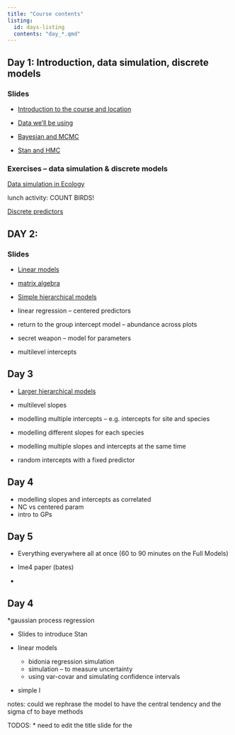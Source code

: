 ```yaml
---
title: "Course contents"
listing:
  id: days-listing
  contents: "day_*.qmd"
---
```



## Day 1: Introduction, data simulation, discrete models

### Slides

* [Introduction to the course and location](slides/00_Introduction)
* [Data we'll be using](slides/01_Data)

* [Bayesian and MCMC](slides/02_Bayesian)
* [Stan and HMC](slides/03_Stan)

### Exercises -- data simulation & discrete models

[Data simulation in Ecology](topics/01_simulation)

lunch activity: COUNT BIRDS!

[Discrete predictors](topics/discrete_predictor)

## DAY 2: 

### Slides

* [Linear models](slides/04_Linear_model)
 
* [matrix algebra](slides/05_Matrix_algebra_advanced)

* [Simple hierarchical models](slides/06_Simple_hierarchical_model)

* linear regression -- centered predictors
* return to the group intercept model -- abundance across plots
* secret weapon -- model for parameters
* multilevel intercepts

## Day 3

* [Larger hierarchical models](slides/07_Complex_hierarchical_model)

* multilevel slopes
* modelling multiple intercepts -- e.g. intercepts for site and species
* modelling different slopes for each species
* modelling multiple slopes and intercepts at the same time
* random intercepts with a fixed predictor

## Day 4

* modelling slopes and intercepts as correlated
* NC vs centered param
* intro to GPs



## Day 5
* Everything everywhere all at once (60 to 90 minutes on the Full Models)





* lme4 paper (bates)
* 

## Day 4 

*gaussian process regression

* Slides to introduce Stan

* linear models
  * bidonia regression simulation
  * simulation -- to measure uncertainty
  * using var-covar and simulating confidence intervals
* simple l
  
notes: could we rephrase the model to have the central tendency and the sigma
cf to baye methods


TODOS:
* need to edit the title slide for the 
